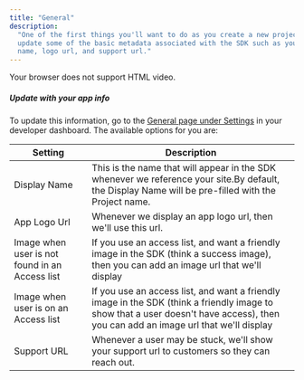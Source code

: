 ```yaml
---
title: "General"
description:
  "One of the first things you'll want to do as you create a new project is
  update some of the basic metadata associated with the SDK such as your app
  name, logo url, and support url."
---
```


Your browser does not support HTML video.

##### Update with your app info

To update this information, go to the
[General page under Settings](https://app.dynamic.xyz/dashboard/settings/general)
in your developer dashboard. The available options for you are:

| Setting                                        | Description                                                                                                                                                                        |
| ---------------------------------------------- | ---------------------------------------------------------------------------------------------------------------------------------------------------------------------------------- |
| Display Name                                   | This is the name that will appear in the SDK whenever we reference your site.By default, the Display Name will be pre-filled with the Project name.                                |
| App Logo Url                                   | Whenever we display an app logo url, then we'll use this url.                                                                                                                      |
| Image when user is not found in an Access list | If you use an access list, and want a friendly image in the SDK (think a success image), then you can add an image url that we'll display                                          |
| Image when user is on an Access list           | If you use an access list, and want a friendly image in the SDK (think a friendly image to show that a user doesn't have access), then you can add an image url that we'll display |
| Support URL                                    | Whenever a user may be stuck, we'll show your support url to customers so they can reach out.                                                                                      |
